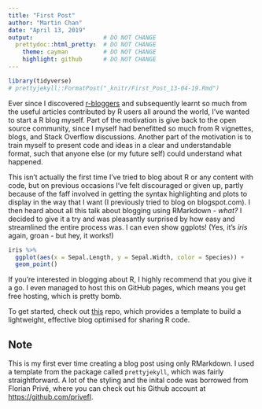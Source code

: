 ```yaml
---
title: "First Post"
author: "Martin Chan"
date: "April 13, 2019"
output:                    # DO NOT CHANGE
  prettydoc::html_pretty:  # DO NOT CHANGE
    theme: cayman          # DO NOT CHANGE
    highlight: github      # DO NOT CHANGE
---
```


```r
library(tidyverse)
# prettyjekyll::FormatPost("_knitr/First_Post_13-04-19.Rmd")
```


Ever since I discovered [r-bloggers](https://www.r-bloggers.com/) and subsequently learnt so much from the useful articles contributed by R users all around the world, I've wanted to start a R blog myself. Part of the motivation is give back to the open source community, since I myself had benefitted so much from R vignettes, blogs, and Stack Overflow discussions. Another part of the motivation is to train myself to present code and ideas in a clear and understandable format, such that anyone else (or my future self) could understand what happened. 

This isn't actually the first time I've tried to blog about R or any content with code, but on previous occasions I've felt discouraged or given up, partly because of the faff involved in getting the syntax highlighting and plots to display in the way that I want (I previously tried to blog on blogspot.com). I then heard about all this talk about blogging using RMarkdown - *what?* I decided to give it a try and was pleasantly surprised by how easy and streamlined the entire process was. I can even show ggplots!
(Yes, it's *iris* again, groan - but hey, it works!)

```r
iris %>%
  ggplot(aes(x = Sepal.Length, y = Sepal.Width, color = Species)) +
  geom_point()
```


If you're interested in blogging about R, I highly recommend that you give it a go. I even managed to host this on GitHub pages, which means you get free hosting, which is pretty bomb. 

To get started, check out [this](https://github.com/privefl/jekyll-now-r-template) repo, which provides a template to build a lightweight, effective blog optimised for sharing R code.

## Note

This is my first ever time creating a blog post using only RMarkdown. I used a template from the package called `prettyjekyll`, which was fairly straightforward. A lot of the styling and the inital code was borrowed from Florian Privé, where you can check out his Github account at <https://github.com/privefl>.


